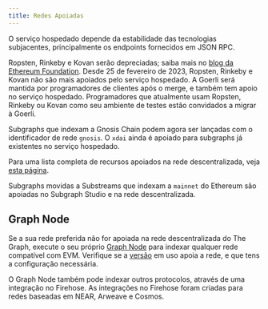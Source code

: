 ```yaml
---
title: Redes Apoiadas
---
```



<SupportedNetworksTable networks={props.networks} />

O serviço hospedado depende da estabilidade das tecnologias subjacentes, principalmente os endpoints fornecidos em JSON RPC.

Ropsten, Rinkeby e Kovan serão depreciadas; saiba mais no [blog da Ethereum Foundation](https://blog.ethereum.org/2022/06/21/testnet-deprecation). Desde 25 de fevereiro de 2023, Ropsten, Rinkeby e Kovan não são mais apoiados pelo serviço hospedado. A Goerli será mantida por programadores de clientes após o merge, e também tem apoio no serviço hospedado. Programadores que atualmente usam Ropsten, Rinkeby ou Kovan como seu ambiente de testes estão convidados a migrar à Goerli.

Subgraphs que indexam a Gnosis Chain podem agora ser lançadas com o identificador de rede `gnosis`. O `xdai` ainda é apoiado para subgraphs já existentes no serviço hospedado.

Para uma lista completa de recursos apoiados na rede descentralizada, veja [esta página](https://github.com/graphprotocol/indexer/blob/main/docs/feature-support-matrix.md).

Subgraphs movidas a Substreams que indexam a `mainnet` do Ethereum são apoiadas no Subgraph Studio e na rede descentralizada.

## Graph Node

Se a sua rede preferida não for apoiada na rede descentralizada do The Graph, execute o seu próprio [Graph Node](https://github.com/graphprotocol/graph-node) para indexar qualquer rede compatível com EVM. Verifique se a [versão](https://github.com/graphprotocol/graph-node/releases) em uso apoia a rede, e que tens a configuração necessária.

O Graph Node também pode indexar outros protocolos, através de uma integração no Firehose. As integrações no Firehose foram criadas para redes baseadas em NEAR, Arweave e Cosmos.
